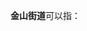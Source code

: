 '''金山街道'''可以指：
{{PRC admin/disambig|21/05/04/001/000|23/07/09/003/000|32/03/11/009/000|32/11/11/003/000|35/01/04/008/000|35/02/06/005/000|41/06/11/001/000|41/17/02/562/000|42/02/81/070/000|43/02/02/005/000|44/09/81/006/000|44/14/02/006/000|44/51/02/003/000|52/27/02/001/000|53/07/02/204/000}}
{{disambig|cat=四字乡级行政区划消歧义}}